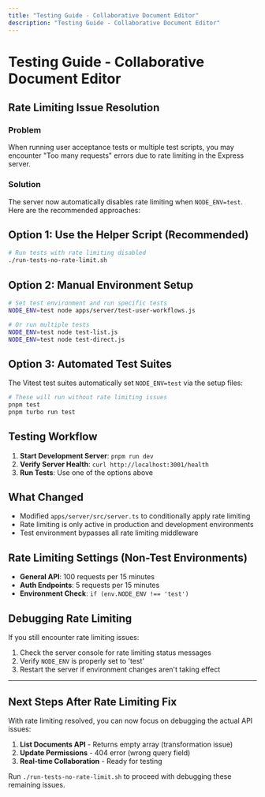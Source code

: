 ```yaml
---
title: "Testing Guide - Collaborative Document Editor"
description: "Testing Guide - Collaborative Document Editor"
---
```


# Testing Guide - Collaborative Document Editor

## Rate Limiting Issue Resolution

### Problem

When running user acceptance tests or multiple test scripts, you may encounter "Too many requests" errors due to rate limiting in the Express server.

### Solution

The server now automatically disables rate limiting when `NODE_ENV=test`. Here are the recommended approaches:

## Option 1: Use the Helper Script (Recommended)

```bash
# Run tests with rate limiting disabled
./run-tests-no-rate-limit.sh
```

## Option 2: Manual Environment Setup

```bash
# Set test environment and run specific tests
NODE_ENV=test node apps/server/test-user-workflows.js

# Or run multiple tests
NODE_ENV=test node test-list.js
NODE_ENV=test node test-direct.js
```

## Option 3: Automated Test Suites

The Vitest test suites automatically set `NODE_ENV=test` via the setup files:

```bash
# These will run without rate limiting issues
pnpm test
pnpm turbo run test
```

## Testing Workflow

1. **Start Development Server**: `pnpm run dev`
2. **Verify Server Health**: `curl http://localhost:3001/health`
3. **Run Tests**: Use one of the options above

## What Changed

- Modified `apps/server/src/server.ts` to conditionally apply rate limiting
- Rate limiting is only active in production and development environments
- Test environment bypasses all rate limiting middleware

## Rate Limiting Settings (Non-Test Environments)

- **General API**: 100 requests per 15 minutes
- **Auth Endpoints**: 5 requests per 15 minutes
- **Environment Check**: `if (env.NODE_ENV !== 'test')`

## Debugging Rate Limiting

If you still encounter rate limiting issues:

1. Check the server console for rate limiting status messages
2. Verify `NODE_ENV` is properly set to 'test'
3. Restart the server if environment changes aren't taking effect

---

## Next Steps After Rate Limiting Fix

With rate limiting resolved, you can now focus on debugging the actual API issues:

1. **List Documents API** - Returns empty array (transformation issue)
2. **Update Permissions** - 404 error (wrong query field)
3. **Real-time Collaboration** - Ready for testing

Run `./run-tests-no-rate-limit.sh` to proceed with debugging these remaining issues.
